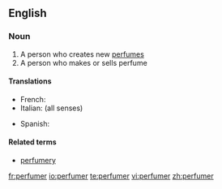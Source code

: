 ==English==

===Noun===
{{en-noun}}

# A person who creates new [[perfume]]s
# A person who makes or sells perfume

====Translations====
{{trans-top}}
* French: {{t+|fr|parfumeur|m}}
* Italian: {{t-|it|profumiere|m}} (all senses)
{{trans-mid}}
* Spanish: {{t|es|perfumista|m}}
{{trans-bottom}}

====Related terms====
* [[perfumery]]

[[fr:perfumer]]
[[io:perfumer]]
[[te:perfumer]]
[[vi:perfumer]]
[[zh:perfumer]]